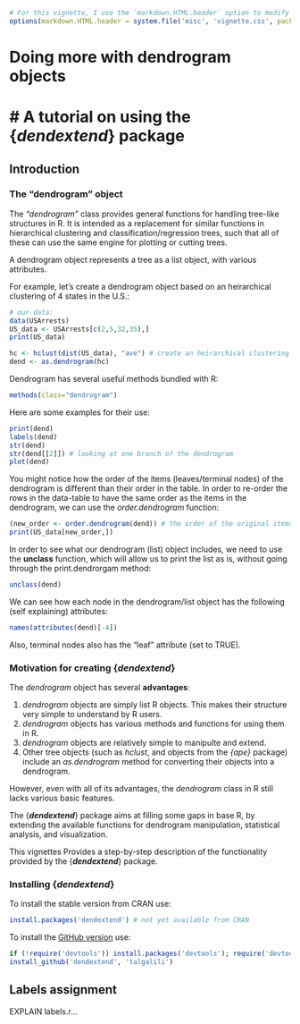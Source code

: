 <!--
%\VignetteEngine{knitr::knitr}
%\VignetteIndexEntry{Doing more with dendrogram objects using dendextend}
-->


```r
# For this vignette, I use the `markdown.HTML.header` option to modify a few CSS rules in the default CSS style:
options(markdown.HTML.header = system.file('misc', 'vignette.css', package='knitr'))
```


# Doing more with dendrogram objects
# A tutorial on using the {**_dendextend_**} package
================================================


Introduction
---------------


### The "dendrogram" object

The *"dendrogram"* class provides general functions for handling tree-like structures in R. It is intended as a replacement for similar functions in hierarchical clustering and classification/regression trees, such that all of these can use the same engine for plotting or cutting trees.

A dendrogram object represents a tree as a list object, with various attributes.

For example, let's create a dendrogram object based on an heirarchical clustering of 4 states in the U.S.:

```r
# our data:
data(USArrests)
US_data <- USArrests[c(2,5,32,35),]
print(US_data)

hc <- hclust(dist(US_data), "ave") # create an heirarchical clustering object
dend <- as.dendrogram(hc)

```

Dendrogram has several useful methods bundled with R:

```r
methods(class="dendrogram")
```

Here are some examples for their use:

```r
print(dend)
labels(dend)
str(dend)
str(dend[[2]]) # looking at one branch of the dendrogram
plot(dend)
```

You might notice how the order of the items (leaves/terminal nodes) of the dendrogram is different than their order in the table. In order to re-order the rows in the data-table to have the same order as the items in the dendrogram, we can use the *order.dendrogram* function:

```r
(new_order <- order.dendrogram(dend)) # the order of the original items to have them be at the same order as they assume in the dendrogram
print(US_data[new_order,])
```




In order to see what our dendrogram (list) object includes, we need to use the **unclass** function, which will allow us to print the list as is, without going through the print.dendrorgam method:

```r
unclass(dend)
```

We can see how each node in the dendrogram/list object has the following (self explaining) attributes:
```r
names(attributes(dend)[-4])
```
Also, terminal nodes also has the "leaf" attribute (set to TRUE).


### Motivation for creating {**_dendextend_**}

The *dendrogram* object has several **advantages**:

1. *dendrogram* objects are simply list R objects. This makes their structure  very simple to understand by R users.
2. *dendrogram* objects has various methods and functions for using them in R. 
3. *dendrogram* objects are relatively simple to manipulte and extend.
4. Other tree objects (such as *hclust*, and objects from the *{ape}* package) include an *as.dendrogram* method for converting their objects into a dendrogram.

However, even with all of its advantages, the *dendrogram* class in R still lacks various basic features.

The {**_dendextend_**} package aims at filling some gaps in base R, by extending the available functions for dendrogram manipulation, statistical analysis, and visualization.

This vignettes Provides a step-by-step description of the functionality provided by the {**_dendextend_**} package.


### Installing {**_dendextend_**}

To install the stable version from CRAN use:

```r
install.packages('dendextend') # not yet available from CRAN
```

To install the [GitHub version](https://github.com/talgalili/dendextend) use:

```r
if (!require('devtools')) install.packages('devtools'); require('devtools')
install_github('dendextend', 'talgalili')
```


Labels assignment
------------------

EXPLAIN labels.r...











